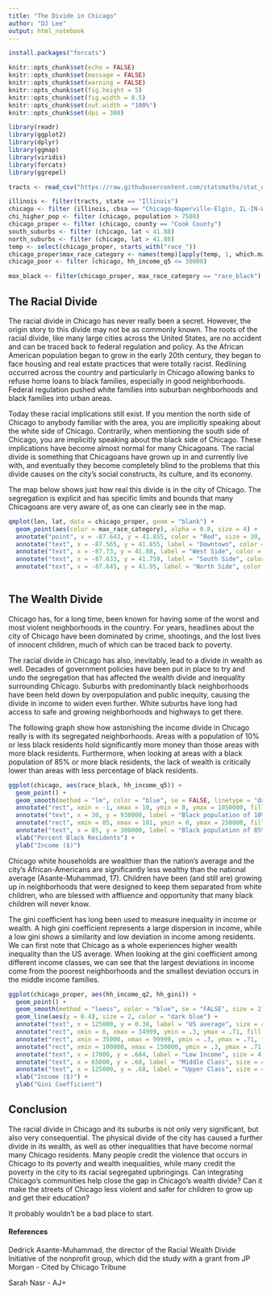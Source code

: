 ```yaml
---
title: "The Divide in Chicago"
author: "DJ Lee"
output: html_notebook
---
```

  


```r
install.packages("forcats")
```


```r
knitr::opts_chunk$set(echo = FALSE)
knitr::opts_chunk$set(message = FALSE)
knitr::opts_chunk$set(warning = FALSE)
knitr::opts_chunk$set(fig.height = 5)
knitr::opts_chunk$set(fig.width = 8.5)
knitr::opts_chunk$set(out.width = "100%")
knitr::opts_chunk$set(dpi = 300)

library(readr)
library(ggplot2)
library(dplyr)
library(ggmap)
library(viridis)
library(forcats)
library(ggrepel)
```



```r
tracts <- read_csv("https://raw.githubusercontent.com/statsmaths/stat_data/gh-pages/acs_tract_data_2016.csv.gz")
```


```r
illinois <- filter(tracts, state == "Illinois")
chicago <- filter (illinois, cbsa == "Chicago-Naperville-Elgin, IL-IN-WI")
chi_higher_pop <- filter (chicago, population > 7500)
chicago_proper <- filter (chicago, county == "Cook County")
south_suburbs <- filter (chicago, lat < 41.88)
north_suburbs <- filter (chicago, lat > 41.88)
temp <- select(chicago_proper, starts_with("race_"))
chicago_proper$max_race_category <- names(temp)[apply(temp, 1, which.max)]
chicago_poor <- filter (chicago, hh_income_q5 <= 30000)

max_black <- filter(chicago_proper, max_race_category == "race_black")

```



## The Racial Divide

The racial divide in Chicago has never really been a secret. However, the origin story to this divide may not be as commonly known. The roots of the racial divide, like many large cities across the United States, are no accident and can be traced back to federal regulation and policy. As the African American population began to grow in the early 20th century, they began to face housing and real estate practices that were totally racist. Redlining occurred across the country and particularly in Chicago allowing banks to refuse home loans to black families, especially in good neighborhoods. Federal regulation pushed white families into suburban neighborhoods and black families into urban areas.

Today these racial implications still exist. If you mention the north side of Chicago to anybody familiar with the area, you are implicitly speaking about the white side of Chicago. Contrarily, when mentioning the south side of Chicago, you are implicitly speaking about the black side of Chicago. These implications have become almost normal for many Chicagoans. The racial divide is something that Chicagoans have grown up in and currently live with, and eventually they become completely blind to the problems that this divide causes on the city's social constructs, its culture, and its economy.

The map below shows just how real this divide is in the city of Chicago. The segregation is explicit and has specific limits and bounds that many Chicagoans are very aware of, as one can clearly see in the map.


```r
qmplot(lon, lat, data = chicago_proper, geom = "blank") +
  geom_point(aes(color = max_race_category), alpha = 0.8, size = 4) +
  annotate("point", x = -87.643, y = 41.855, color = "Red", size = 30, alpha = 0.3) +
  annotate("text", x = -87.565, y = 41.855, label = "Downtown", color = "Red", size = 7, alpha = .8) +
  annotate("text", x = -87.73, y = 41.88, label = "West Side", color = "Dark Green", size = 8) +
  annotate("text", x = -87.633, y = 41.759, label = "South Side", color = "Dark Green", size = 12) +
  annotate("text", x = -87.645, y = 41.95, label = "North Side", color = "purple", size = 12)
  
```


## The Wealth Divide
Chicago has, for a long time, been known for having some of the worst and most violent neighborhoods in the country. For years, headlines about the city of Chicago have been dominated by crime, shootings, and the lost lives of innocent children, much of which can be traced back to poverty.

The racial divide in Chicago has also, inevitably, lead to a divide in wealth as well. Decades of government policies have been put in place to try and undo the segregation that has affected the wealth divide and inequality surrounding Chicago. Suburbs with predominantly black neighborhoods have been held down by overpopulation and public inequity, causing the divide in income to widen even further. White suburbs have long had access to safe and growing neighborhoods and highways to get there. 

The following graph show how astonishing the income divide in Chicago really is with its segregated neighborhoods. Areas with a population of 10% or less black residents hold significantly more money than those areas with more black residents. Furthermore, when looking at areas with a black population of 85% or more black residents, the lack of wealth is critically lower than areas with less percentage of black residents.


```r
ggplot(chicago, aes(race_black, hh_income_q5)) +
  geom_point() +
  geom_smooth(method = "lm", color = "blue", se = FALSE, linetype = "dashed", size = 2) +
  annotate("rect", xmin = -1, xmax = 10, ymin = 0, ymax = 1050000, fill = "blue", alpha = 0.2) +
  annotate("text", x = 30, y = 930000, label = "Black population of 10% or less", size = 5, color = "blue") +
  annotate("rect", xmin = 85, xmax = 101, ymin = 0, ymax = 250000, fill = "black", alpha = 0.2) +
  annotate("text", x = 85, y = 300000, label = "Black population of 85% or more", size = 4) +
  xlab("Percent Black Residents") +
  ylab("Income ($)")
```


Chicago white households are wealthier than the nation's average and the city's African-Americans are significantly less wealthy than the national average (Asante-Muhammad, 17). Children have been (and still are)  growing up in neighborhoods that were designed to keep them separated from white children, who are blessed with affluence and opportunity that many black children will never know.

The gini coefficient has long been used to measure inequality in income or wealth. A high gini coefficient represents a large dispersion in income, while a low gini shows a similarity and low deviation in income among residents.  We can first note that Chicago as a whole experiences higher wealth inequality than the US average. When looking at the gini coefficient among different income classes, we can see that the largest deviations in income come from the poorest neighborhoods and the smallest deviation occurs in the middle income families. 


```r
ggplot(chicago_proper, aes(hh_income_q2, hh_gini)) +
  geom_point() +
  geom_smooth(method = "loess", color = "blue", se = "FALSE", size = 2) +
  geom_line(aes(y = 0.4), size = 2, color = "dark blue") +
  annotate("text", x = 125000, y = 0.38, label = "US average", size = 4, color = "dark blue") +
  annotate("rect", xmin = 0, xmax = 34999, ymin = .3, ymax = .71, fill = "red", alpha = 0.1) +
  annotate("rect", xmin = 35000, xmax = 99999, ymin = .3, ymax = .71, fill = "blue", alpha = 0.1) +
  annotate("rect", xmin = 100000, xmax = 150000, ymin = .3, ymax = .71, fill = "green", alpha = 0.1) +
  annotate("text", x = 17000, y = .684, label = "Low Income", size = 4, color = "red") +
  annotate("text", x = 65000, y = .68, label = "Middle Class", size = 4, color = "blue") +
  annotate("text", x = 125000, y = .68, label = "Upper Class", size = 4, color = "dark green") +
  xlab("Income ($)") +
  ylab("Gini Coefficient")
```

## Conclusion

The racial divide in Chicago and its suburbs is not only very significant, but also very consequential. The physical divide of the city has caused a further divide in its wealth, as well as other inequalities that have become normal many Chicago residents. Many people credit the violence that occurs in Chicago to its poverty and wealth inequalities, while many credit the poverty in the city to its racial segregated upbringings. Can integrating Chicago's communities help close the gap in Chicago's wealth divide? Can it make the streets of Chicago less violent and safer for children to grow up and get their education?

It probably wouldn't be a bad place to start.






#### References

Dedrick Asante-Muhammad, the director of the Racial Wealth Divide Initiative of the nonprofit group, which did the study with a grant from JP Morgan - Cited by Chicago Tribune

Sarah Nasr - AJ+